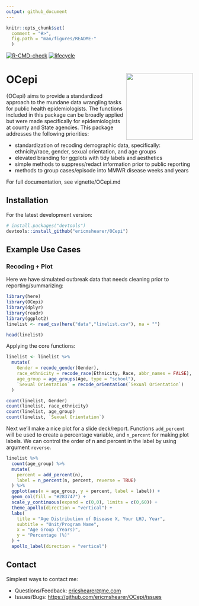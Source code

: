 ```yaml
---
output: github_document
---
```


```r
knitr::opts_chunk$set(
  comment = "#>",
  fig.path = "man/figures/README-"
  )
```

<!-- badges: start -->

[![R-CMD-check](https://github.com/ericmshearer/OCepi/actions/workflows/R-CMD-check.yaml/badge.svg)](https://github.com/ericmshearer/OCepi/actions/workflows/R-CMD-check.yaml) [![lifecycle](https://img.shields.io/badge/lifecycle-experimental-brightgreen.svg)](https://lifecycle.r-lib.org/articles/stages.html#experimental)

<!-- badges: end -->

# OCepi <img src="man/figures/hex_sticker.png" align="right" width="180"/>

{OCepi} aims to provide a standardized approach to the mundane data wrangling tasks for public health epidemiologists. The functions included in this package can be broadly applied but were made specifically for epidemiologists at county and State agencies. This package addresses the following priorities:

-   standardization of recoding demographic data, specifically: ethnicity/race, gender, sexual orientation, and age groups
-   elevated branding for ggplots with tidy labels and aesthetics
-   simple methods to suppress/redact information prior to public reporting
-   methods to group cases/episode into MMWR disease weeks and years

For full documentation, see vignette/OCepi.md

## Installation

For the latest development version:

```r
# install.packages("devtools")
devtools::install_github("ericmshearer/OCepi")
```

## Example Use Cases

### Recoding + Plot

Here we have simulated outbreak data that needs cleaning prior to reporting/summarizing:

```r
library(here)
library(OCepi)
library(dplyr)
library(readr)
library(ggplot2)
linelist <- read_csv(here("data","linelist.csv"), na = "")
```

```r
head(linelist)
```

Applying the core functions:

```r
linelist <- linelist %>%
  mutate(
    Gender = recode_gender(Gender),
    race_ethnicity = recode_race(Ethnicity, Race, abbr_names = FALSE),
    age_group = age_groups(Age, type = "school"),
    `Sexual Orientation` = recode_orientation(`Sexual Orientation`)
  )
```

```r
count(linelist, Gender)
count(linelist, race_ethnicity)
count(linelist, age_group)
count(linelist, `Sexual Orientation`)
```

Next we'll make a nice plot for a slide deck/report. Functions `add_percent` will be used to create a percentage variable, and `n_percent` for making plot labels. We can control the order of n and percent in the label by using argument `reverse`.

```r

linelist %>%
  count(age_group) %>%
  mutate(
    percent = add_percent(n),
    label = n_percent(n, percent, reverse = TRUE)
  ) %>%
  ggplot(aes(x = age_group, y = percent, label = label)) +
  geom_col(fill = "#283747") +
  scale_y_continuous(expand = c(0,0), limits = c(0,60)) +
  theme_apollo(direction = "vertical") +
  labs(
    title = "Age Distribution of Disease X, Your LHJ, Year",
    subtitle = "Unit/Program Name",
    x = "Age Group (Years)",
    y = "Percentage (%)"
  ) +
  apollo_label(direction = "vertical")

```

## Contact

Simplest ways to contact me:

-   Questions/Feedback: [ericshearer\@me.com](mailto:ericshearer@me.com){.email}
-   Issues/Bugs: <https://github.com/ericmshearer/OCepi/issues>
